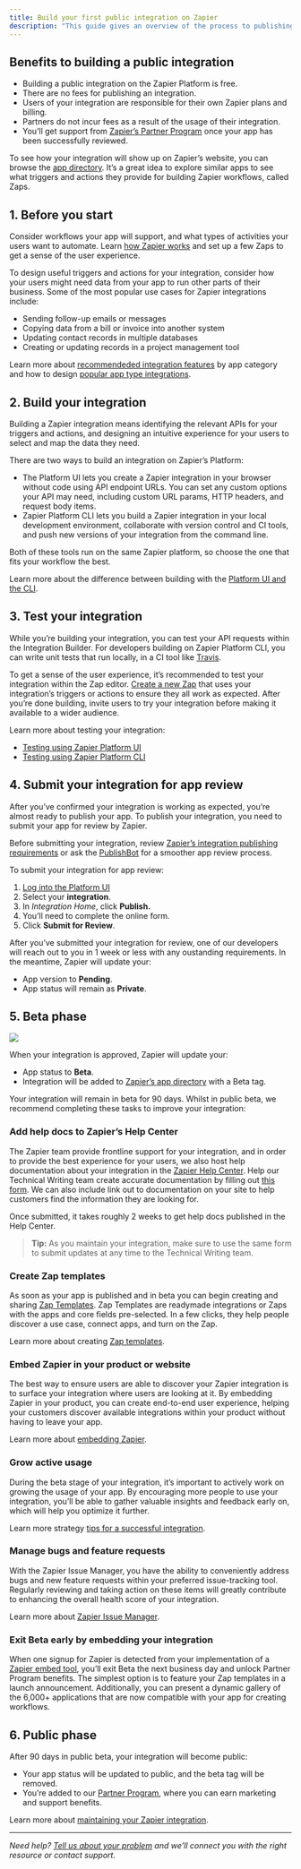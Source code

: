 ```yaml
---
title: Build your first public integration on Zapier
description: "This guide gives an overview of the process to publishing a public integration."
---
```


## Benefits to building a public integration

*   Building a public integration on the Zapier Platform is free.
*   There are no fees for publishing an integration.
*   Users of your integration are responsible for their own Zapier plans and billing.
*   Partners do not incur fees as a result of the usage of their integration.
*   You’ll get support from [Zapier’s Partner Program](/publish/partner-program) once your app has been successfully reviewed.

To see how your integration will show up on Zapier’s website, you can browse the [app directory](https://zapier.com/apps). It’s a great idea to explore similar apps to see what triggers and actions they provide for building Zapier workflows, called Zaps.

## 1\. Before you start

Consider workflows your app will support, and what types of activities your users want to automate. Learn [how Zapier works](/quickstart/how-zapier-works) and set up a few Zaps to get a sense of the user experience.

To design useful triggers and actions for your integration, consider how your users might need data from your app to run other parts of their business. Some of the most popular use cases for Zapier integrations include:

*   Sending follow-up emails or messages
*   Copying data from a bill or invoice into another system
*   Updating contact records in multiple databases
*   Creating or updating records in a project management tool

Learn more about [recommendeded integration features](/quickstart/must-have-triggers-and-actions) by app category and how to design [popular app type integrations](/quickstart/must-have-triggers-and-actions).

## 2\. Build your integration

Building a Zapier integration means identifying the relevant APIs for your triggers and actions, and designing an intuitive experience for your users to select and map the data they need.

There are two ways to build an integration on Zapier’s Platform:

*   The Platform UI lets you create a Zapier integration in your browser without code using API endpoint URLs. You can set any custom options your API may need, including custom URL params, HTTP headers, and request body items.
*   Zapier Platform CLI lets you build a Zapier integration in your local development environment, collaborate with version control and CI tools, and push new versions of your integration from the command line.

Both of these tools run on the same Zapier platform, so choose the one that fits your workflow the best.

Learn more about the difference between building with the [Platform UI and the CLI](/quickstart/ui-vs-cli).

## 3\. Test your integration

While you’re building your integration, you can test your API requests within the Integration Builder. For developers building on Zapier Platform CLI, you can write unit tests that run locally, in a CI tool like [Travis](https://travis-ci.com/).

To get a sense of the user experience, it’s recommended to test your integration within the Zap editor. [Create a new Zap](https://help.zapier.com/hc/en-us/articles/8496309697421) that uses your integration’s triggers or actions to ensure they all work as expected. After you’re done building, invite users to try your integration before making it available to a wider audience.

Learn more about testing your integration:

*   [Testing using Zapier Platform UI](/build/test-auth)
*   [Testing using Zapier Platform CLI](https://github.com/zapier/zapier-platform/blob/main/packages/cli/README.md#testing)

## 4\. Submit your integration for app review

After you’ve confirmed your integration is working as expected, you’re almost ready to publish your app. To publish your integration, you need to submit your app for review by Zapier.

Before submitting your integration, review [Zapier’s integration publishing requirements](/publish/integration-publishing-requirements) or ask the [PublishBot](https://publishbot.zapier.app/) for a smoother app review process.

To submit your integration for app review:

1.  [Log into the Platform UI](https://zapier.com/app/developer)
2.  Select your **integration**.
3.  In _Integration Home_, click **Publish.**
4.  You’ll need to complete the online form.
5.  Click **Submit for Review**.

After you’ve submitted your integration for review, one of our developers will reach out to you in 1 week or less with any oustanding requirements. In the meantime, Zapier will update your:

*   App version to **Pending**.
*   App status will remain as **Private**.

## 5\. Beta phase
<Frame>
  <img src="/images/ac77593e876f7283613c91f4f7408666.png"/>
</Frame>

When your integration is approved, Zapier will update your:

*   App status to **Beta**.
*   Integration will be added to [Zapier’s app directory](https://zapier.com/apps) with a Beta tag.

Your integration will remain in beta for 90 days. Whilst in public beta, we recommend completing these tasks to improve your integration:

### Add help docs to Zapier’s Help Center

The Zapier team provide frontline support for your integration, and in order to provide the best experience for your users, we also host help documentation about your integration in the [Zapier Help Center](https://help.zapier.com/hc/en-us). Help our Technical Writing team create accurate documentation by filling out [this form](https://eu.jotform.com/form/202233475923352). We can also include link out to documentation on your site to help customers find the information they are looking for.

Once submitted, it takes roughly 2 weeks to get help docs published in the Help Center.

> **Tip:** As you maintain your integration, make sure to use the same form to submit updates at any time to the Technical Writing team.

### Create Zap templates

As soon as your app is published and in beta you can begin creating and sharing [Zap Templates](/publish/zap-templates). Zap Templates are readymade integrations or Zaps with the apps and core fields pre-selected. In a few clicks, they help people discover a use case, connect apps, and turn on the Zap.

Learn more about creating [Zap templates](/publish/zap-templates).

### Embed Zapier in your product or website

The best way to ensure users are able to discover your Zapier integration is to surface your integration where users are looking at it. By embedding Zapier in your product, you can create end-to-end user experience, helping your customers discover available integrations within your product without having to leave your app.

Learn more about [embedding Zapier](https://platform.zapier.com/embed/embed-benefits).

### Grow active usage

During the beta stage of your integration, it’s important to actively work on growing the usage of your app. By encouraging more people to use your integration, you’ll be able to gather valuable insights and feedback early on, which will help you optimize it further.

Learn more strategy [tips for a successful integration](/publish/partner-faq).

### Manage bugs and feature requests

With the Zapier Issue Manager, you have the ability to conveniently address bugs and new feature requests within your preferred issue-tracking tool. Regularly reviewing and taking action on these items will greatly contribute to enhancing the overall health score of your integration.

Learn more about [Zapier Issue Manager](/manage/user-feedback).

### Exit Beta early by embedding your integration

When one signup for Zapier is detected from your implementation of a [Zapier embed tool](https://platform.zapier.com/embed/embed-benefits), you’ll exit Beta the next business day and unlock Partner Program benefits. The simplest option is to feature your Zap templates in a launch announcement. Additionally, you can present a dynamic gallery of the 6,000+ applications that are now compatible with your app for creating workflows.

## 6\. Public phase

After 90 days in public beta, your integration will become public:

*   Your app status will be updated to public, and the beta tag will be removed.
*   You’re added to our [Partner Program](https://zapier.com/developer-platform/partner-program), where you can earn marketing and support benefits.

Learn more about [maintaining your Zapier integration](/manage/user-feedback).

- - -

_Need help? [Tell us about your problem](https://developer.zapier.com/contact) and we’ll connect you with the right resource or contact support._
